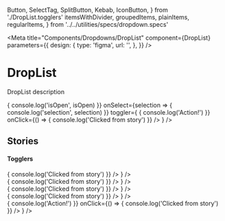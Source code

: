   Button,
  SelectTag,
  SplitButton,
  Kebab,
  IconButton,
} from './DropList.togglers'
  itemsWithDivider,
  groupedItems,
  plainItems,
  regularItems,
} from '../../utilities/specs/dropdown.specs'

<Meta
  title="Components/Dropdowns/DropList"
  component={DropList}
  parameters={{
    design: {
      type: 'figma',
      url: '',
    },
  }}
/>

# DropList

DropList description

<Canvas>
  <Story name="default">
    <div
      style={{
        width: '400px',
        margin: '50px 60px 0 300px',
        border: '1px dashed silver',
        borderRadius: '5px',
        padding: '20px',
      }}
    >
      <DropList
        initialIsOpen={true}
        variant="combobox"
        items={regularItems}
        onOpenedStateChange={isOpen => {
          console.log('isOpen', isOpen)
        }}
        onSelect={selection => {
          console.log('selection', selection)
        }}
        toggler={
          <SplitButton
            text="Click"
            onActionClick={() => {
              console.log('Action!')
            }}
            onClick={() => {
              console.log('Clicked from story')
            }}
          />
        }
      />
    </div>
  </Story>
</Canvas>

## Stories

#### Togglers

<Canvas>
  <Story name="Toggler: Button">
    <div
      style={{
        width: '400px',
        margin: '50px 60px 0 300px',
        border: '1px dashed silver',
        borderRadius: '5px',
        padding: '20px',
      }}
    >
      <DropList
        initialIsOpen={true}
        items={regularItems}
        toggler={
          <Button
            text="Click"
            onClick={() => {
              console.log('Clicked from story')
            }}
          />
        }
      />
    </div>
  </Story>
  <Story name="Toggler: IconButton">
    <div
      style={{
        width: '400px',
        margin: '50px 60px 0 300px',
        border: '1px dashed silver',
        borderRadius: '5px',
        padding: '20px',
      }}
    >
      <DropList
        initialIsOpen={true}
        items={regularItems}
        toggler={
          <IconButton
            onClick={() => {
              console.log('Clicked from story')
            }}
          />
        }
      />
    </div>
  </Story>
  <Story name="Toggler: Kebab">
    <div
      style={{
        width: '400px',
        margin: '50px 60px 0 300px',
        border: '1px dashed silver',
        borderRadius: '5px',
        padding: '20px',
      }}
    >
      <DropList
        initialIsOpen={true}
        items={regularItems}
        toggler={
          <Kebab
            onClick={() => {
              console.log('Clicked from story')
            }}
          />
        }
      />
    </div>
  </Story>
  <Story name="Toggler: SelectTag">
    <div
      style={{
        width: '400px',
        margin: '50px 60px 0 300px',
        border: '1px dashed silver',
        borderRadius: '5px',
        padding: '20px',
      }}
    >
      <DropList
        initialIsOpen={true}
        items={regularItems}
        toggler={
          <SelectTag
            onClick={() => {
              console.log('Clicked from story')
            }}
          />
        }
      />
    </div>
  </Story>
  <Story name="Toggler: SplitButton">
    <div
      style={{
        width: '400px',
        margin: '50px 60px 0 300px',
        border: '1px dashed silver',
        borderRadius: '5px',
        padding: '20px',
      }}
    >
      <DropList
        initialIsOpen={true}
        items={regularItems}
        toggler={
          <SplitButton
            text="Click"
            onActionClick={() => {
              console.log('Action!')
            }}
            onClick={() => {
              console.log('Clicked from story')
            }}
          />
        }
      />
    </div>
  </Story>
</Canvas>
